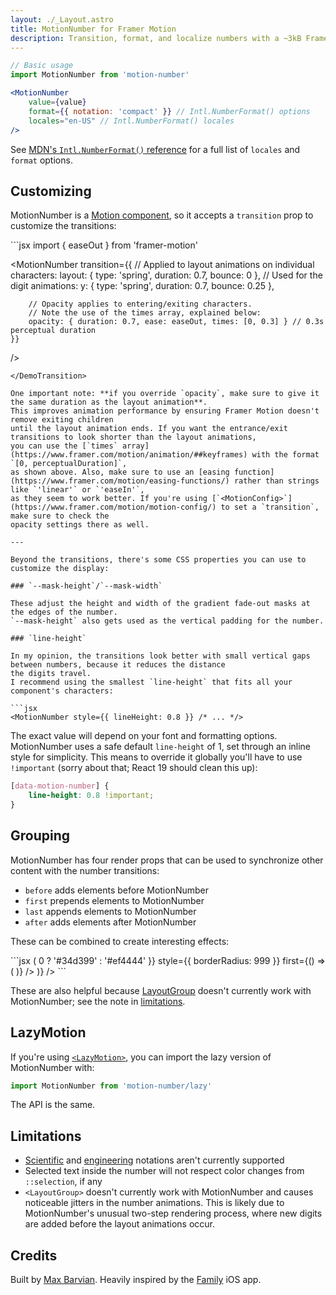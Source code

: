 ```yaml
---
layout: ./_Layout.astro
title: MotionNumber for Framer Motion
description: Transition, format, and localize numbers with a ~3kB Framer Motion component. Accessible and customizable.
---
```


```jsx
// Basic usage
import MotionNumber from 'motion-number'

<MotionNumber
    value={value}
    format={{ notation: 'compact' }} // Intl.NumberFormat() options
    locales="en-US" // Intl.NumberFormat() locales
/>
```

See [MDN's `Intl.NumberFormat()` reference](https://developer.mozilla.org/en-US/docs/Web/JavaScript/Reference/Global_Objects/Intl/NumberFormat/NumberFormat#parameters) for a full list of `locales` and `format` options.

## Customizing

MotionNumber is a [Motion component](https://www.framer.com/motion/component/), so it accepts a `transition` prop to customize
the transitions:

<DemoTransition client:load defaultValue="code">
```jsx
import { easeOut } from 'framer-motion'

<MotionNumber
    transition={{
        // Applied to layout animations on individual characters:
        layout: { type: 'spring', duration: 0.7, bounce: 0 },
        // Used for the digit animations:
        y: { type: 'spring', duration: 0.7, bounce: 0.25 },

        // Opacity applies to entering/exiting characters.
        // Note the use of the times array, explained below:
        opacity: { duration: 0.7, ease: easeOut, times: [0, 0.3] } // 0.3s perceptual duration
    }}
/>
```
</DemoTransition>

One important note: **if you override `opacity`, make sure to give it the same duration as the layout animation**.
This improves animation performance by ensuring Framer Motion doesn't remove exiting children
until the layout animation ends. If you want the entrance/exit transitions to look shorter than the layout animations,
you can use the [`times` array](https://www.framer.com/motion/animation/##keyframes) with the format `[0, perceptualDuration]`,
as shown above. Also, make sure to use an [easing function](https://www.framer.com/motion/easing-functions/) rather than strings like `'linear'` or `'easeIn'`,
as they seem to work better. If you're using [`<MotionConfig>`](https://www.framer.com/motion/motion-config/) to set a `transition`, make sure to check the
opacity settings there as well.

---

Beyond the transitions, there's some CSS properties you can use to customize the display:

### `--mask-height`/`--mask-width`

These adjust the height and width of the gradient fade-out masks at the edges of the number.
`--mask-height` also gets used as the vertical padding for the number.

### `line-height`

In my opinion, the transitions look better with small vertical gaps between numbers, because it reduces the distance
the digits travel.
I recommend using the smallest `line-height` that fits all your component's characters:

```jsx
<MotionNumber style={{ lineHeight: 0.8 }} /* ... */>
```

The exact value will depend on your font and formatting options. MotionNumber uses a safe default `line-height` of 1, 
set through an inline style for simplicity. This means to override it globally you'll have to use `!important` (sorry about that; React 19 should clean this up):

```css
[data-motion-number] {
    line-height: 0.8 !important;
}
```

## Grouping

MotionNumber has four render props that can be used to synchronize other content with the number transitions:

* `before` adds elements before MotionNumber
* `first` prepends elements to MotionNumber
* `last` appends elements to MotionNumber
* `after` adds elements after MotionNumber

These can be combined to create interesting effects:

<DemoIndicator client:load>
```jsx
<MotionNumber
    value={value}
    format={{ style: 'currency', currency: 'USD' }}
    after={() => (
        <MotionNumber
            value={diff}
            format={{ style: 'percent', maximumFractionDigits: 2 }}
            animate={{ backgroundColor: diff > 0 ? '#34d399' : '#ef4444' }}
            style={{ borderRadius: 999 }}
            first={() => (
                <Arrow />
            )}
        />
    )}
/>
```
</DemoIndicator>

These are also helpful because [LayoutGroup](https://www.framer.com/motion/layout-group/) doesn't currently
work with MotionNumber; see the note in [limitations](#limitations).

## LazyMotion

If you're using [`<LazyMotion>`](https://www.framer.com/motion/lazy-motion/), you can import the lazy version of
MotionNumber with:

```js
import MotionNumber from 'motion-number/lazy'
```

The API is the same.

## Limitations

* [Scientific](https://developer.mozilla.org/en-US/docs/Web/JavaScript/Reference/Global_Objects/Intl/NumberFormat/NumberFormat#scientific) and [engineering](https://developer.mozilla.org/en-US/docs/Web/JavaScript/Reference/Global_Objects/Intl/NumberFormat/NumberFormat#engineering) notations aren't currently supported
* Selected text inside the number will not respect color changes from `::selection`, if any
* `<LayoutGroup>` doesn't currently work with MotionNumber and causes noticeable jitters in the number animations.
This is likely due to MotionNumber's unusual two-step rendering process, where new digits are added before the layout animations occur.

## Credits

Built by [Max Barvian](https://x.com/mbarvian). Heavily inspired by the [Family](https://family.co) iOS app.
